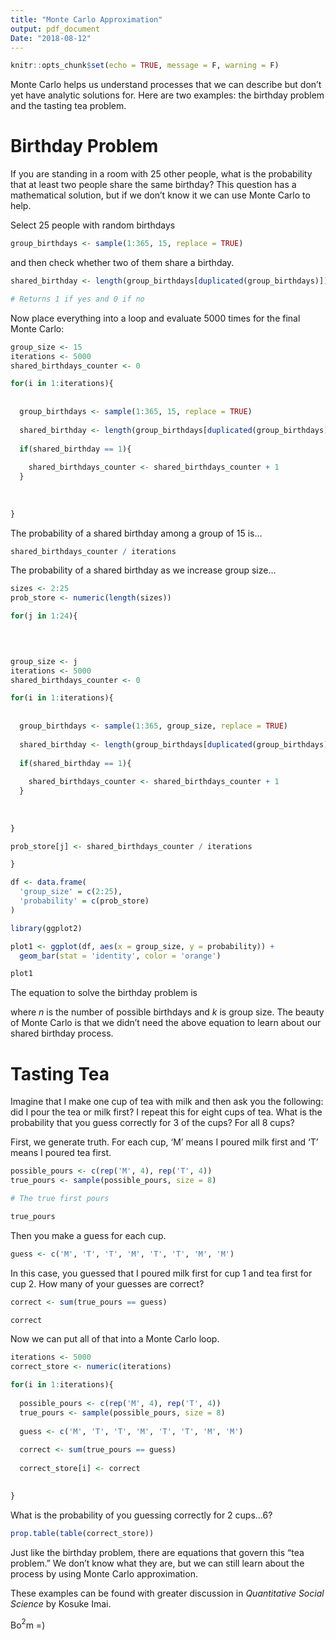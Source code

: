 ```yaml
---
title: "Monte Carlo Approximation"
output: pdf_document
Date: "2018-08-12"
---
```


```r
knitr::opts_chunk$set(echo = TRUE, message = F, warning = F)
```

Monte Carlo helps us understand processes that we can describe but don't yet have analytic solutions for. Here are two examples: the birthday problem and the tasting tea problem.


# Birthday Problem

If you are standing in a room with 25 other people, what is the probability that at least two people share the same birthday? This question has a mathematical solution, but if we don't know it we can use Monte Carlo to help.


Select 25 people with random birthdays

```r

group_birthdays <- sample(1:365, 15, replace = TRUE)

```

and then check whether two of them share a birthday.

```r

shared_birthday <- length(group_birthdays[duplicated(group_birthdays)])

# Returns 1 if yes and 0 if no

```

Now place everything into a loop and evaluate 5000 times for the final Monte Carlo:

```r

group_size <- 15
iterations <- 5000
shared_birthdays_counter <- 0

for(i in 1:iterations){
  
  
  group_birthdays <- sample(1:365, 15, replace = TRUE)
  
  shared_birthday <- length(group_birthdays[duplicated(group_birthdays)])
  
  if(shared_birthday == 1){
    
    shared_birthdays_counter <- shared_birthdays_counter + 1
  }
  
  
  
}


```

The probability of a shared birthday among a group of 15 is...

```r

shared_birthdays_counter / iterations

```

The probability of a shared birthday as we increase group size...

```r

sizes <- 2:25
prob_store <- numeric(length(sizes))

for(j in 1:24){
  
  


group_size <- j
iterations <- 5000
shared_birthdays_counter <- 0

for(i in 1:iterations){
  
  
  group_birthdays <- sample(1:365, group_size, replace = TRUE)
  
  shared_birthday <- length(group_birthdays[duplicated(group_birthdays)])
  
  if(shared_birthday == 1){
    
    shared_birthdays_counter <- shared_birthdays_counter + 1
  }
  
  
  
}

prob_store[j] <- shared_birthdays_counter / iterations

}

df <- data.frame(
  'group_size' = c(2:25),
  'probability' = c(prob_store)
)

library(ggplot2)

plot1 <- ggplot(df, aes(x = group_size, y = probability)) + 
  geom_bar(stat = 'identity', color = 'orange')

plot1

```

The equation to solve the birthday problem is

\begin{equation}
n! / (n - k)!
\end{equation}

\noindent where $n$ is the number of possible birthdays and $k$ is group size. The beauty of Monte Carlo is that we didn't need the above equation to learn about our shared birthday process. 

# Tasting Tea

Imagine that I make one cup of tea with milk and then ask you the following: did I pour the tea or milk first? I repeat this for eight cups of tea. What is the probability that you guess correctly for 3 of the cups? For all 8 cups?

First, we generate truth. For each cup, 'M' means I poured milk first and 'T' means I poured tea first.

```r
possible_pours <- c(rep('M', 4), rep('T', 4))
true_pours <- sample(possible_pours, size = 8)

# The true first pours

true_pours

```

Then you make a guess for each cup.

```r
guess <- c('M', 'T', 'T', 'M', 'T', 'T', 'M', 'M')

```

In this case, you guessed that I poured milk first for cup 1 and tea first for cup 2. How many of your guesses are correct?

```r

correct <- sum(true_pours == guess)

correct

```

Now we can put all of that into a Monte Carlo loop.

```r

iterations <- 5000
correct_store <- numeric(iterations)

for(i in 1:iterations){
  
  possible_pours <- c(rep('M', 4), rep('T', 4))
  true_pours <- sample(possible_pours, size = 8)
  
  guess <- c('M', 'T', 'T', 'M', 'T', 'T', 'M', 'M')
  
  correct <- sum(true_pours == guess)
  
  correct_store[i] <- correct

  
}


```

What is the probability of you guessing correctly for 2 cups...6?

```r
prop.table(table(correct_store))

```

Just like the birthday problem, there are equations that govern this "tea problem." We don't know what they are, but we can still learn about the process by using Monte Carlo approximation. 

These examples can be found with greater discussion in *Quantitative Social Science* by Kosuke Imai.

Bo$^2$m =)